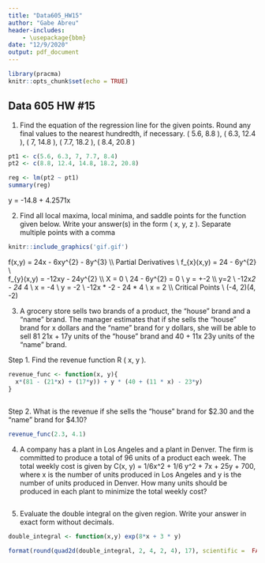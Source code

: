 ```yaml
---
title: "Data605_HW15"
author: "Gabe Abreu"
header-includes:
    - \usepackage{bbm}
date: "12/9/2020"
output: pdf_document
---
```

```r
library(pracma)
knitr::opts_chunk$set(echo = TRUE)
```

## Data 605 HW #15

1. Find the equation of the regression line for the given points. Round any final values to the nearest hundredth, if necessary.
( 5.6, 8.8 ), ( 6.3, 12.4 ), ( 7, 14.8 ), ( 7.7, 18.2 ), ( 8.4, 20.8 )

```r
pt1 <- c(5.6, 6.3, 7, 7.7, 8.4)
pt2 <- c(8.8, 12.4, 14.8, 18.2, 20.8)

reg <- lm(pt2 ~ pt1)
summary(reg)
```
y = -14.8 + 4.2571x

2. Find all local maxima, local minima, and saddle points for the function given below. Write your answer(s) in the form
( x, y, z ). Separate multiple points with a comma

```r
knitr::include_graphics('gif.gif')
```

f(x,y) = 24x - 6xy^{2} - 8y^{3}
\\\\
Partial Derivatives
\\
f_{x}(x,y) = 24 - 6y^{2}
\\\
f_{y}(x,y) = -12xy - 24y^{2}
\\\\
X = 0
\\
24 - 6y^{2} = 0
\\
y = +-2
\\\\
y=2
\\
-12x*2 - 24 * 4
\\
x = -4
\\
y = -2
\\
-12x * -2 - 24 * 4
\\
x = 2
\\\\
Critical Points
\\
(-4, 2)(4, -2)


3. A grocery store sells two brands of a product, the "house" brand and a "name" brand. The manager estimates that if she
sells the "house" brand for x dollars and the "name" brand for y dollars, she will be able to sell 81  21x + 17y units of the
"house" brand and 40 + 11x  23y units of the "name" brand.

Step 1. Find the revenue function R ( x, y ).
```r
revenue_func <- function(x, y){
  x*(81 - (21*x) + (17*y)) + y * (40 + (11 * x) - 23*y)
}
    
```
Step 2. What is the revenue if she sells the "house" brand for $2.30 and the "name" brand for $4.10?
```r
revenue_func(2.3, 4.1)
```

4. A company has a plant in Los Angeles and a plant in Denver. The firm is committed to produce a total of 96 units of a
product each week. The total weekly cost is given by C(x, y) = 1/6x^2 + 1/6 y^2 + 7x + 25y + 700, where x is the number of units produced in Los Angeles and y is the number of units produced in Denver. How many units should be produced in each plant to minimize the total weekly cost?

```r

```

5. Evaluate the double integral on the given region. Write your answer in exact form without decimals.

```r
double_integral <- function(x,y) exp(8*x + 3 * y)

format(round(quad2d(double_integral, 2, 4, 2, 4), 17), scientific =  FALSE)

```
